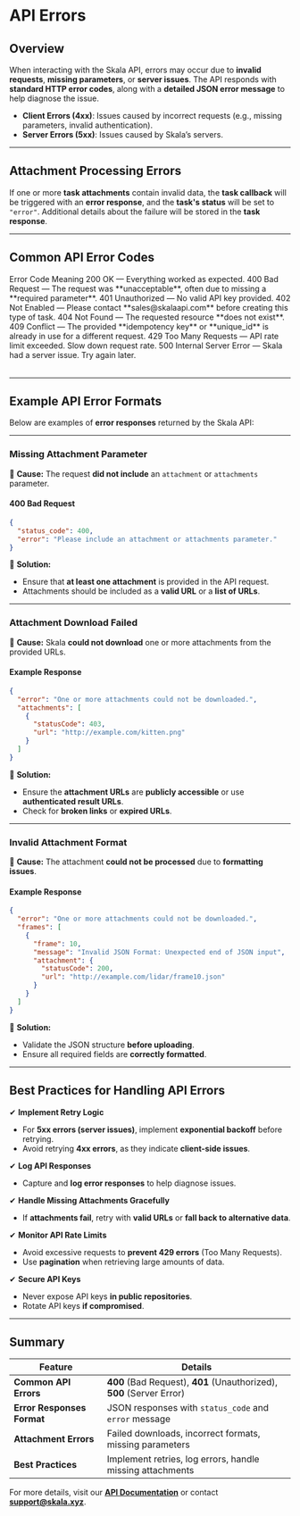 
# API Errors

## Overview

When interacting with the Skala API, errors may occur due to **invalid requests**, **missing parameters**, or **server issues**. The API responds with **standard HTTP error codes**, along with a **detailed JSON error message** to help diagnose the issue.

- **Client Errors (4xx)**: Issues caused by incorrect requests (e.g., missing parameters, invalid authentication).
- **Server Errors (5xx)**: Issues caused by Skala’s servers.

---

## Attachment Processing Errors

If one or more **task attachments** contain invalid data, the **task callback** will be triggered with an **error response**, and the **task's status** will be set to `"error"`. Additional details about the failure will be stored in the **task response**.

---

## **Common API Error Codes**

<div style={{ marginTop: "1.5rem" }}>
  <Table>
    <thead>
      <Table.Tr>
        <Table.Th>Error Code</Table.Th>
        <Table.Th>Meaning</Table.Th>
      </Table.Tr>
    </thead>
    <tbody>
      <Table.Tr>
        <Table.Td>200</Table.Td>
        <Table.Td>OK — Everything worked as expected.</Table.Td>
      </Table.Tr>
      <Table.Tr>
        <Table.Td>400</Table.Td>
        <Table.Td>
          Bad Request — The request was **unacceptable**, often due to missing a
          **required parameter**.
        </Table.Td>
      </Table.Tr>
      <Table.Tr>
        <Table.Td>401</Table.Td>
        <Table.Td>Unauthorized — No valid API key provided.</Table.Td>
      </Table.Tr>
      <Table.Tr>
        <Table.Td>402</Table.Td>
        <Table.Td>
          Not Enabled — Please contact **sales@skalaapi.com** before creating
          this type of task.
        </Table.Td>
      </Table.Tr>
      <Table.Tr>
        <Table.Td>404</Table.Td>
        <Table.Td>
          Not Found — The requested resource **does not exist**.
        </Table.Td>
      </Table.Tr>
      <Table.Tr>
        <Table.Td>409</Table.Td>
        <Table.Td>
          Conflict — The provided **idempotency key** or **unique_id** is
          already in use for a different request.
        </Table.Td>
      </Table.Tr>
      <Table.Tr>
        <Table.Td>429</Table.Td>
        <Table.Td>
          Too Many Requests — API rate limit exceeded. Slow down request rate.
        </Table.Td>
      </Table.Tr>
      <Table.Tr>
        <Table.Td>500</Table.Td>
        <Table.Td>
          Internal Server Error — Skala had a server issue. Try again later.
        </Table.Td>
      </Table.Tr>
    </tbody>
  </Table>
</div>

---

## **Example API Error Formats**

Below are examples of **error responses** returned by the Skala API:

---

### **Missing Attachment Parameter**

📌 **Cause:** The request **did not include** an `attachment` or `attachments` parameter.

#### **400 Bad Request**

```json filename="JSON"
{
  "status_code": 400,
  "error": "Please include an attachment or attachments parameter."
}
```

🔹 **Solution:**

- Ensure that **at least one attachment** is provided in the API request.
- Attachments should be included as a **valid URL** or a **list of URLs**.

---

### **Attachment Download Failed**

📌 **Cause:** Skala **could not download** one or more attachments from the provided URLs.

#### **Example Response**

```json filename="JSON"
{
  "error": "One or more attachments could not be downloaded.",
  "attachments": [
    {
      "statusCode": 403,
      "url": "http://example.com/kitten.png"
    }
  ]
}
```

🔹 **Solution:**

- Ensure the **attachment URLs** are **publicly accessible** or use **authenticated result URLs**.
- Check for **broken links** or **expired URLs**.

---

### **Invalid Attachment Format**

📌 **Cause:** The attachment **could not be processed** due to **formatting issues**.

#### **Example Response**

```json filename="JSON"
{
  "error": "One or more attachments could not be downloaded.",
  "frames": [
    {
      "frame": 10,
      "message": "Invalid JSON Format: Unexpected end of JSON input",
      "attachment": {
        "statusCode": 200,
        "url": "http://example.com/lidar/frame10.json"
      }
    }
  ]
}
```

🔹 **Solution:**

- Validate the JSON structure **before uploading**.
- Ensure all required fields are **correctly formatted**.

---

## **Best Practices for Handling API Errors**

✔ **Implement Retry Logic**

- For **5xx errors (server issues)**, implement **exponential backoff** before retrying.
- Avoid retrying **4xx errors**, as they indicate **client-side issues**.

✔ **Log API Responses**

- Capture and **log error responses** to help diagnose issues.

✔ **Handle Missing Attachments Gracefully**

- If **attachments fail**, retry with **valid URLs** or **fall back to alternative data**.

✔ **Monitor API Rate Limits**

- Avoid excessive requests to **prevent 429 errors** (Too Many Requests).
- Use **pagination** when retrieving large amounts of data.

✔ **Secure API Keys**

- Never expose API keys **in public repositories**.
- Rotate API keys **if compromised**.

---

## **Summary**

| **Feature**                | **Details**                                                           |
| -------------------------- | --------------------------------------------------------------------- |
| **Common API Errors**      | **400** (Bad Request), **401** (Unauthorized), **500** (Server Error) |
| **Error Responses Format** | JSON responses with `status_code` and `error` message                 |
| **Attachment Errors**      | Failed downloads, incorrect formats, missing parameters               |
| **Best Practices**         | Implement retries, log errors, handle missing attachments             |

For more details, visit our **[API Documentation](https://api.skala.xyz/docs)** or contact **support@skala.xyz**.
